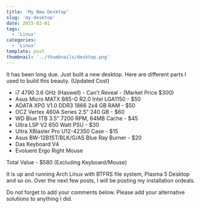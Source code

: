 ```yaml
---
title: 'My New Desktop'
slug: 'my-desktop'
date: 2015-02-01
tags:
  - 'Linux'
categories:
  - 'Linux'
template: post
thumbnail: '../thumbnails/desktop.png'
---
```


It has been long due. Just built a new desktop. Here are different parts
I used to build this beauty. (Updated Cost)

- i7 4790 3.6 GHz (Haswell) - Can't Reveal - (Market Price \$300)
- Asus Micro MATX B85-G R2.0 Intel LGA1150 - \$50
- ADATA XPG V1.0 DDR3 1866 2x4 GB RAM - \$50
- OCZ Vertex 460A Series 2.5" 240 GB - \$60
- WD Blue 1TB 3.5" 7200 RPM, 64MB Cache - \$45
- Ultra LSP V2 650 Watt PSU - \$30
- Ultra XBlaster Pro U12-42350 Case - \$15
- Asus BW-12B1ST/BLK/G/AS Blue Ray Burner - \$20
- Das Keyboard V4
- Evoluent Ergo Right Mouse

Total Value - \$580 (Excluding Keyboard/Mouse)

It is up and running Arch Linux with BTFRS file system, Plasma 5 Desktop
and so on. Over the next few posts, I will be posting my installation
ordeals.

Do not forget to add your comments below. Please add your alternative
solutions to anything I did.
